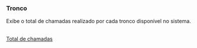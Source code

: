 === Tronco ===

Exibe o total de chamadas realizado por cada tronco disponível no sistema.

<br>
[[/images/cdr-7.png|Total de chamadas]]<br>
<br>
